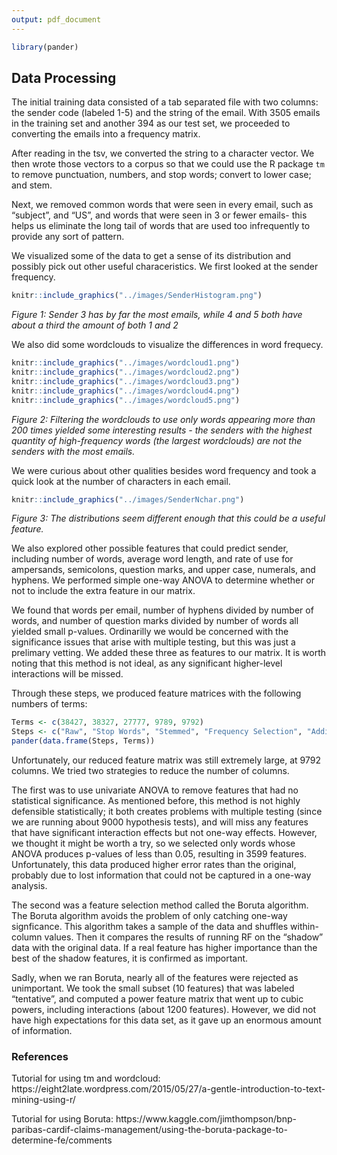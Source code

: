 ```yaml
---
output: pdf_document
---
```


```r
library(pander)
```

## Data Processing

The initial training data consisted of a tab separated file with two columns: the sender code (labeled 1-5) and the string of the email. With 3505 emails in the training set and another 394 as our test set, we proceeded to converting the emails into a frequency matrix.

After reading in the tsv, we converted the string to a character vector. We then wrote those vectors to a corpus so that we could use the R package `tm` to remove punctuation, numbers, and stop words; convert to lower case; and stem. 

Next, we removed common words that were seen in every email, such as "subject", and "US", and words that were seen in 3 or fewer emails- this helps us eliminate the long tail of words that are used too infrequently to provide any sort of pattern. 

We visualized some of the data to get a sense of its distribution and possibly pick out other useful characeristics. We first looked at the sender frequency.

```r
knitr::include_graphics("../images/SenderHistogram.png")
```

*Figure 1: Sender 3 has by far the most emails, while 4 and 5 both have about a third the amount of both 1 and 2*

We also did some wordclouds to visualize the differences in word frequecy.

```r
knitr::include_graphics("../images/wordcloud1.png") 
knitr::include_graphics("../images/wordcloud2.png")
knitr::include_graphics("../images/wordcloud3.png")
knitr::include_graphics("../images/wordcloud4.png")
knitr::include_graphics("../images/wordcloud5.png")
```

*Figure 2: Filtering the wordclouds to use only words appearing more than 200 times yielded some interesting results - the senders with the highest quantity of high-frequency words (the largest wordclouds) are not the senders with the most emails.*

We were curious about other qualities besides word frequency and took a quick look at the number of characters in each email.

```r
knitr::include_graphics("../images/SenderNchar.png")
```

*Figure 3: The distributions seem different enough that this could be a useful feature.*

We also explored other possible features that could predict sender, including number of words, average word length, and rate of use for ampersands, semicolons, question marks, and upper case, numerals, and hyphens. We performed simple one-way ANOVA to determine whether or not to include the extra feature in our matrix. 

We found that words per email, number of hyphens divided by number of words, and number of question marks divided by number of words all yielded small p-values. Ordinarilly we would be concerned with the significance issues that arise with multiple testing, but this was just a prelimary vetting. We added these three as features to our matrix. It is worth noting that this method is not ideal, as any significant higher-level interactions will be missed.

Through these steps, we produced feature matrices with the following numbers of terms:

```r
Terms <- c(38427, 38327, 27777, 9789, 9792)
Steps <- c("Raw", "Stop Words", "Stemmed", "Frequency Selection", "Additional Features")
pander(data.frame(Steps, Terms))
```

Unfortunately, our reduced feature matrix was still extremely large, at 9792 columns. We tried two strategies to reduce the number of columns. 

The first was to use univariate ANOVA to remove features that had no statistical significance. As mentioned before, this method is not highly defensible statistically; it both creates problems with multiple testing (since we are running about 9000 hypothesis tests), and will miss any features that have significant interaction effects but not one-way effects. However, we thought it might be worth a try, so we selected only words whose ANOVA produces p-values of less than 0.05, resulting in 3599 features. Unfortunately, this data produced higher error rates than the original, probably due to lost information that could not be captured in a one-way analysis.

The second was a feature selection method called the Boruta algorithm. The Boruta algorithm avoids the problem of only catching one-way signficance. This algorithm takes a sample of the data and shuffles within-column values. Then it compares the results of running RF on the "shadow" data with the original data. If a real feature has higher importance than the best of the shadow features, it is confirmed as important.

Sadly, when we ran Boruta, nearly all of the features were rejected as unimportant. We took the small subset (10 features) that was labeled "tentative", and computed a power feature matrix that went up to cubic powers, including interactions (about 1200 features). However, we did not have high expectations for this data set, as it gave up an enormous amount of information.


### References

Tutorial for using tm and wordcloud:
https://eight2late.wordpress.com/2015/05/27/a-gentle-introduction-to-text-mining-using-r/

Tutorial for using Boruta:
https://www.kaggle.com/jimthompson/bnp-paribas-cardif-claims-management/using-the-boruta-package-to-determine-fe/comments
